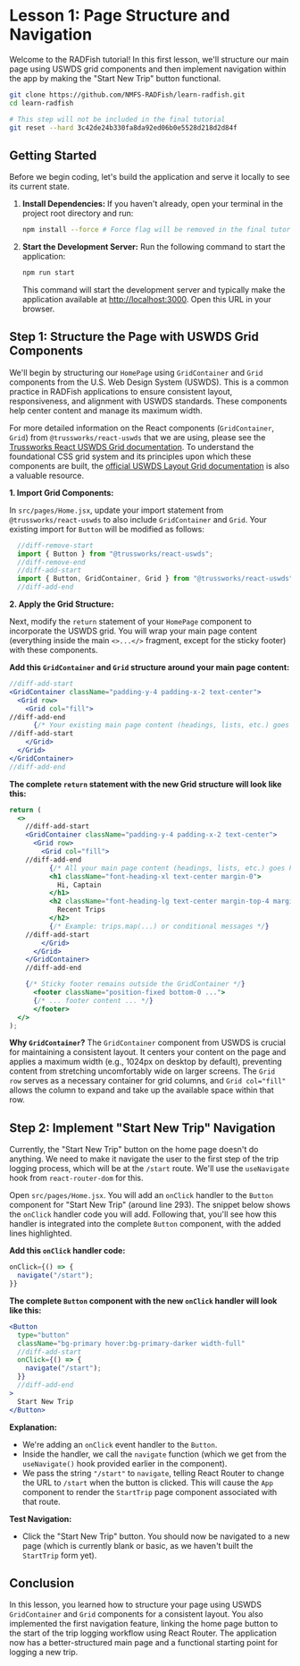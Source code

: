 
# Lesson 1: Page Structure and Navigation

Welcome to the RADFish tutorial! In this first lesson, we'll structure our main page using USWDS grid components and then implement navigation within the app by making the "Start New Trip" button functional.

```sh
git clone https://github.com/NMFS-RADFish/learn-radfish.git
cd learn-radfish

# This step will not be included in the final tutorial
git reset --hard 3c42de24b330fa8da92ed06b0e5528d218d2d84f
```

## Getting Started

Before we begin coding, let's build the application and serve it locally to see its current state.

1.  **Install Dependencies:** If you haven't already, open your terminal in the project root directory and run:
    ```bash
    npm install --force # Force flag will be removed in the final tutorial
    ```
2.  **Start the Development Server:** Run the following command to start the application:
    ```bash
    npm run start
    ```
    This command will start the development server and typically make the application available at [http://localhost:3000](http://localhost:3000). Open this URL in your browser.

## Step 1: Structure the Page with USWDS Grid Components

We'll begin by structuring our `HomePage` using `GridContainer` and `Grid` components from the U.S. Web Design System (USWDS). This is a common practice in RADFish applications to ensure consistent layout, responsiveness, and alignment with USWDS standards. These components help center content and manage its maximum width.

For more detailed information on the React components (`GridContainer`, `Grid`) from `@trussworks/react-uswds` that we are using, please see the [Trussworks React USWDS Grid documentation](https://trussworks.github.io/react-uswds/?path=/docs/components-grid--docs). To understand the foundational CSS grid system and its principles upon which these components are built, the [official USWDS Layout Grid documentation](https://designsystem.digital.gov/utilities/layout-grid/) is also a valuable resource.

**1. Import Grid Components:**

In `src/pages/Home.jsx`, update your import statement from `@trussworks/react-uswds` to also include `GridContainer` and `Grid`. Your existing import for `Button` will be modified as follows:

```jsx title="src/pages/Home.jsx"
  //diff-remove-start
  import { Button } from "@trussworks/react-uswds";
  //diff-remove-end
  //diff-add-start
  import { Button, GridContainer, Grid } from "@trussworks/react-uswds";
  //diff-add-end
```

**2. Apply the Grid Structure:**

Next, modify the `return` statement of your `HomePage` component to incorporate the USWDS grid. You will wrap your main page content (everything inside the main `<>...</>` fragment, except for the sticky footer) with these components.

**Add this `GridContainer` and `Grid` structure around your main page content:**
```jsx
//diff-add-start
<GridContainer className="padding-y-4 padding-x-2 text-center">
  <Grid row>
    <Grid col="fill">
//diff-add-end
      {/* Your existing main page content (headings, lists, etc.) goes here */}
//diff-add-start
    </Grid>
  </Grid>
</GridContainer>
//diff-add-end
```

**The complete `return` statement with the new Grid structure will look like this:**
```jsx title="src/pages/Home.jsx" showLineNumbers=222
return (
  <>
    //diff-add-start
    <GridContainer className="padding-y-4 padding-x-2 text-center">
      <Grid row>
        <Grid col="fill">
    //diff-add-end
          {/* All your main page content (headings, lists, etc.) goes here */}
          <h1 className="font-heading-xl text-center margin-0">
            Hi, Captain
          </h1>
          <h2 className="font-heading-lg text-center margin-top-4 margin-bottom-2">
            Recent Trips
          </h2>
          {/* Example: trips.map(...) or conditional messages */}
    //diff-add-start
        </Grid>
      </Grid>
    </GridContainer>
    //diff-add-end

    {/* Sticky footer remains outside the GridContainer */}
      <footer className="position-fixed bottom-0 ...">
      {/* ... footer content ... */}
      </footer>
  </>
);
```

**Why `GridContainer`?**
The `GridContainer` component from USWDS is crucial for maintaining a consistent layout. It centers your content on the page and applies a maximum width (e.g., 1024px on desktop by default), preventing content from stretching uncomfortably wide on larger screens. The `Grid row` serves as a necessary container for grid columns, and `Grid col="fill"` allows the column to expand and take up the available space within that row.

## Step 2: Implement "Start New Trip" Navigation

Currently, the "Start New Trip" button on the home page doesn't do anything. We need to make it navigate the user to the first step of the trip logging process, which will be at the `/start` route. We'll use the `useNavigate` hook from `react-router-dom` for this.

Open `src/pages/Home.jsx`. You will add an `onClick` handler to the `Button` component for "Start New Trip" (around line 293). The snippet below shows the `onClick` handler code you will add. Following that, you'll see how this handler is integrated into the complete `Button` component, with the added lines highlighted.

**Add this `onClick` handler code:**
```jsx
onClick={() => {
  navigate("/start");
}}
```

**The complete `Button` component with the new `onClick` handler will look like this:**
```jsx title="src/pages/Home.jsx" showLineNumbers=293
<Button
  type="button"
  className="bg-primary hover:bg-primary-darker width-full"
  //diff-add-start
  onClick={() => {
    navigate("/start");
  }}
  //diff-add-end
>
  Start New Trip
</Button>
```

**Explanation:**
*   We're adding an `onClick` event handler to the `Button`.
*   Inside the handler, we call the `navigate` function (which we get from the `useNavigate()` hook provided earlier in the component).
*   We pass the string `"/start"` to `navigate`, telling React Router to change the URL to `/start` when the button is clicked. This will cause the `App` component to render the `StartTrip` page component associated with that route.

**Test Navigation:**
*   Click the "Start New Trip" button. You should now be navigated to a new page (which is currently blank or basic, as we haven't built the `StartTrip` form yet).

## Conclusion

In this lesson, you learned how to structure your page using USWDS `GridContainer` and `Grid` components for a consistent layout. You also implemented the first navigation feature, linking the home page button to the start of the trip logging workflow using React Router. The application now has a better-structured main page and a functional starting point for logging a new trip.